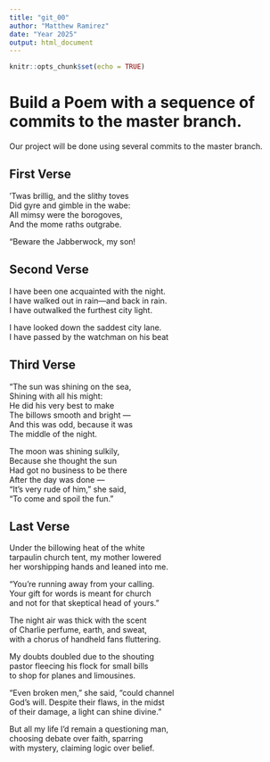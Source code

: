 ```yaml
---
title: "git_00"
author: "Matthew Ramirez"
date: "Year 2025"
output: html_document
---
```


```r
knitr::opts_chunk$set(echo = TRUE)
```
# Build a Poem with a sequence of commits to the master branch.
Our project will be done using several commits to the master branch.
<!-- Do not modify or change any text in "!--" bracketed areas such as this --- these are instructions to
you, if you change any of this the git program will notice it and compromise your git merging strategy !-->

## First Verse 
<!--Put the first five lines of a poem by Lewis Carrol in this section!-->

’Twas brillig, and the slithy toves  
Did gyre and gimble in the wabe:  
All mimsy were the borogoves,  
And the mome raths outgrabe.  
  
“Beware the Jabberwock, my son!  

## Second Verse
<!--Put the first five lines of a poem by Robert Frost here!-->

I have been one acquainted with the night.  
I have walked out in rain—and back in rain.  
I have outwalked the furthest city light.  

I have looked down the saddest city lane.  
I have passed by the watchman on his beat  

## Third Verse
<!--Put the first two verses of The Walrus and the Carpenter here!-->

"The sun was shining on the sea,  
      Shining with all his might:  
He did his very best to make  
      The billows smooth and bright —  
And this was odd, because it was  
      The middle of the night.  

The moon was shining sulkily,  
      Because she thought the sun  
Had got no business to be there  
      After the day was done —  
"It's very rude of him," she said,  
      "To come and spoil the fun."  

## Last Verse
<!--Put a short poem of your choice 8-20 lines,here!-->

Under the billowing heat of the white  
tarpaulin church tent, my mother lowered  
her worshipping hands and leaned into me.  
  
“You’re running away from your calling.  
Your gift for words is meant for church  
and not for that skeptical head of yours.”  
  
The night air was thick with the scent  
of Charlie perfume, earth, and sweat,  
with a chorus of handheld fans fluttering.  
  
My doubts doubled due to the shouting  
pastor fleecing his flock for small bills  
to shop for planes and limousines.  
  
“Even broken men,” she said, “could channel   
God’s will. Despite their flaws, in the midst  
of their damage, a light can shine divine.”  
  
But all my life I’d remain a questioning man,  
choosing debate over faith, sparring   
with mystery, claiming logic over belief.  
  